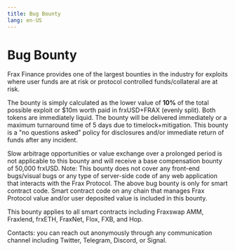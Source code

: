 ```yaml
---
title: Bug Bounty
lang: en-US
---
```


# Bug Bounty
Frax Finance provides one of the largest bounties in the industry for exploits where user funds are at risk or protocol controlled funds/collateral are at risk.

The bounty is simply calculated as the lower value of **10%** of the total possible exploit or $10m worth paid in frxUSD+FRAX (evenly split). Both tokens are immediately liquid. The bounty will be delivered immediately or a maximum turnaround time of 5 days due to timelock+mitigation. This bounty is a "no questions asked" policy for disclosures and/or immediate return of funds after any incident.

Slow arbitrage opportunities or value exchange over a prolonged period is not applicable to this bounty and will receive a base compensation bounty of 50,000 frxUSD.
Note: This bounty does not cover any front-end bugs/visual bugs or any type of server-side code of any web application that interacts with the Frax Protocol. The above bug bounty is only for smart contract code. Smart contract code on any chain that manages Frax Protocol value and/or user deposited value is included in this bounty.

This bounty applies to all smart contracts including Fraxswap AMM, Fraxlend, frxETH, FraxNet, Flox, FXB, and Hop.

Contacts: you can reach out anonymously through any communication channel including Twitter, Telegram, Discord, or Signal.
